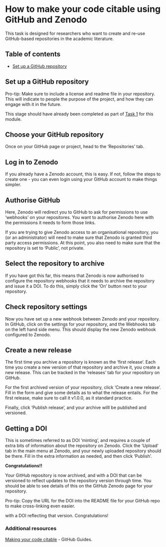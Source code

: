 # How to make your code citable using GitHub and Zenodo

This task is designed for researchers who want to create and re-use GitHub-based repositories in the academic literature. 

## Table of contents
- [Set up a GitHub repository]

## Set up a GitHub repository

Pro-tip: Make sure to include a license and readme file in your repository. This will indicate to people the purpose of the project, and how they can engage with it in the future.

This stage should have already been completed as part of [Task 1](Task_1.Rmd) for this module.


## Choose your GitHub repository

Once on your GitHub page or project, head to the 'Repositories' tab.


## Log in to Zenodo

If you already have a Zenodo account, this is easy. If not, follow the steps to create one - you can even login using your GitHub account to make things simpler.

## Authorise GitHub

Here, Zenodo will redirect you to GitHub to ask for permissions to use 'webhooks' on your repositores. You want to authorise Zenodo here with the permissions it needs to form those links.

If you are trying to give Zenodo access to an organisational repository, you (or an administrator) will need to make sure that Zenodo is granted third party access permissions. At this point, you also need to make sure that the repository is set to 'Public', not private.

## Select the repository to archive

If you have got this far, this means that Zenodo is now authorised to configure the repository webhooks that it needs to archive the repository and issue it a DOI. To do this, simply click the 'On' button next to your repository.

## Check repository settings

Now you have set up a new webhook between Zenodo and your repository. In GitHub, click on the settings for your repository, and the Webhooks tab on the left hand side menu. This should display the new Zenodo webhook configured to Zenodo.

## Create a new release

The first time you archive a repository is known as the 'first release'. Each time you create a new version of that repository and archive it, you create a new release. This can be tracked in the 'releases' tab for your repository on GitHub.

For the first archived version of your repository, click 'Create a new release'. Fill in the form and give some details as to what the release entails. For the first release, make sure to call it v1.0.0, as it standard practice.

Finally, click 'Publish release', and your archive willl be published and versioned.

## Getting a DOI

This is sometimes referred to as DOI 'minting', and requires a couple of extra bits of information about the repository on Zenodo. Click the 'Upload' tab in the main menu at Zenodo, and your newly uploaded repository should be there. Fill in the extra information as needed, and then click 'Publish'.

**Congratulations!!**

Your GitHub repository is now archived, and with a DOI that can be versioned to reflect updates to the repository version through time. You should be able to see details of this on the GitHub Zenodo page for your repository.

Pro-tip: Copy the URL for the DOI into the README file for your GitHub repo to make cross-linking even easier.

with a DOI reflecting that version. Congratulations!

### Additional resources

[Making your code citable](https://guides.github.com/activities/citable-code/) - GitHub Guides.
